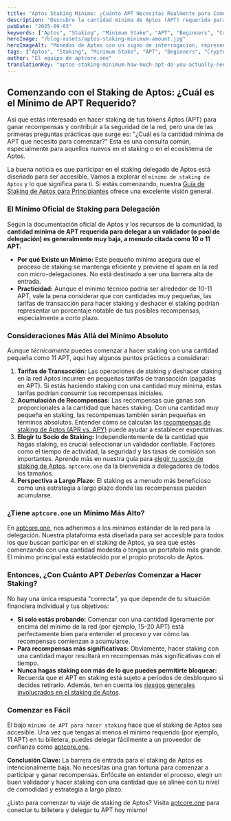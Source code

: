 ```yaml
---
title: "Aptos Staking Mínimo: ¿Cuánto APT Necesitas Realmente para Comenzar?"
description: "Descubre la cantidad mínima de Aptos (APT) requerida para comenzar a hacer staking y ganar recompensas. Aprende sobre los requisitos oficiales y consideraciones prácticas para principiantes."
pubDate: "2025-09-03"
keywords: ["Aptos", "Staking", "Minimum Stake", "APT", "Beginners", "Crypto Staking", "aptcore.one"]
heroImage: "/blog-assets/aptos-staking-minimum-amount.jpg"
heroImageAlt: "Monedas de Aptos con un signo de interrogación, representando la consulta sobre la cantidad mínima de APT para staking"
tags: ["Aptos", "Staking", "Minimum Stake", "APT", "Beginners", "Crypto Staking", "aptcore.one"]
author: "El equipo de aptcore.one"
translationKey: "aptos-staking-minimum-how-much-apt-do-you-actually-need-to-start"
---
```


## Comenzando con el Staking de Aptos: ¿Cuál es el Mínimo de APT Requerido?

Así que estás interesado en hacer staking de tus tokens Aptos (APT) para ganar recompensas y contribuir a la seguridad de la red, pero una de las primeras preguntas prácticas que surge es: "¿Cuál es la cantidad mínima de APT que necesito para comenzar?" Esta es una consulta común, especialmente para aquellos nuevos en el staking o en el ecosistema de Aptos.

La buena noticia es que participar en el staking delegado de Aptos está diseñado para ser accesible. Vamos a explorar el `mínimo de staking de Aptos` y lo que significa para ti. Si estás comenzando, nuestra [Guía de Staking de Aptos para Principiantes](/blog/es/guia-para-principiantes-sobre-el-staking-de-aptos-apt-en-aptcore-one) ofrece una excelente visión general.

### El Mínimo Oficial de Staking para Delegación

Según la documentación oficial de Aptos y los recursos de la comunidad, la **cantidad mínima de APT requerida para delegar a un validador (o pool de delegación) es generalmente muy baja, a menudo citada como 10 o 11 APT.**

* **Por qué Existe un Mínimo:** Este pequeño mínimo asegura que el proceso de staking se mantenga eficiente y previene el spam en la red con micro-delegaciones. No está destinado a ser una barrera alta de entrada.
* **Practicidad:** Aunque el mínimo técnico podría ser alrededor de 10-11 APT, vale la pena considerar que con cantidades muy pequeñas, las tarifas de transacción para hacer staking y deshacer el staking podrían representar un porcentaje notable de tus posibles recompensas, especialmente a corto plazo.

### Consideraciones Más Allá del Mínimo Absoluto

Aunque *técnicamente* puedes comenzar a hacer staking con una cantidad pequeña como 11 APT, aquí hay algunos puntos prácticos a considerar:

1. **Tarifas de Transacción:** Las operaciones de staking y deshacer staking en la red Aptos incurren en pequeñas tarifas de transacción (pagadas en APT). Si estás haciendo staking con una cantidad muy mínima, estas tarifas podrían consumir tus recompensas iniciales.
2. **Acumulación de Recompensas:** Las recompensas que ganas son proporcionales a la cantidad que haces staking. Con una cantidad muy pequeña en staking, las recompensas también serán pequeñas en términos absolutos. Entender cómo se calculan las [recompensas de staking de Aptos (APR vs. APY)](/blog/es/recompensas-de-staking-en-aptos-explicacion-de-apr-vs-apy-y-como-aptcore-one-las-muestra) puede ayudar a establecer expectativas.
3. **Elegir tu Socio de Staking:** Independientemente de la cantidad que hagas staking, es crucial seleccionar un validador confiable. Factores como el tiempo de actividad, la seguridad y las tasas de comisión son importantes. Aprende más en nuestra guía para [elegir tu socio de staking de Aptos](/blog/es/eligiendo-a-tu-socio-de-staking-en-aptos-maximiza-recompensas-y-seguridad-con-aptcore-one). `aptcore.one` da la bienvenida a delegadores de todos los tamaños.
4. **Perspectiva a Largo Plazo:** El staking es a menudo más beneficioso como una estrategia a largo plazo donde las recompensas pueden acumularse.

### ¿Tiene `aptcore.one` un Mínimo Más Alto?

En [aptcore.one](https://aptcore.one), nos adherimos a los mínimos estándar de la red para la delegación. Nuestra plataforma está diseñada para ser accesible para todos los que buscan participar en el staking de Aptos, ya sea que estés comenzando con una cantidad modesta o tengas un portafolio más grande. El mínimo principal está establecido por el propio protocolo de Aptos.

### Entonces, ¿Con Cuánto APT *Deberías* Comenzar a Hacer Staking?

No hay una única respuesta "correcta", ya que depende de tu situación financiera individual y tus objetivos:

* **Si solo estás probando:** Comenzar con una cantidad ligeramente por encima del mínimo de la red (por ejemplo, 15-20 APT) está perfectamente bien para entender el proceso y ver cómo las recompensas comienzan a acumularse.
* **Para recompensas más significativas:** Obviamente, hacer staking con una cantidad mayor resultará en recompensas más significativas con el tiempo.
* **Nunca hagas staking con más de lo que puedes permitirte bloquear:** Recuerda que el APT en staking está sujeto a períodos de desbloqueo si decides retirarlo. Además, ten en cuenta los [riesgos generales involucrados en el staking de Aptos](/blog/es/los-riesgos-del-staking-en-aptos-una-guia-clara-para-mitigarlos).

### Comenzar es Fácil

El bajo `mínimo de APT para hacer staking` hace que el staking de Aptos sea accesible. Una vez que tengas al menos el mínimo requerido (por ejemplo, 11 APT) en tu billetera, puedes delegar fácilmente a un proveedor de confianza como [aptcore.one](https://aptcore.one).

**Conclusión Clave:**
La barrera de entrada para el staking de Aptos es intencionalmente baja. No necesitas una gran fortuna para comenzar a participar y ganar recompensas. Enfócate en entender el proceso, elegir un buen validador y hacer staking con una cantidad que se alinee con tu nivel de comodidad y estrategia a largo plazo.

¿Listo para comenzar tu viaje de staking de Aptos? Visita [aptcore.one](https://aptcore.one) para conectar tu billetera y delegar tu APT hoy mismo!